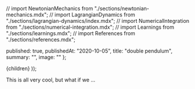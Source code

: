 
// import NewtonianMechanics from "./sections/newtonian-mechanics.mdx";
// import LagrangianDynamics from "./sections/lagrangian-dynamics/index.mdx";
// import NumericalIntegration from "./sections/numerical-integration.mdx";
// import Learnings from "./sections/learnings.mdx";
// import References from "./sections/references.mdx";



  published: true,
  publishedAt: "2020-10-05",
  title: "double pendulum",
  summary: "",
  image: ""
};

  <BlogPost path={router.pathname} meta={meta}>
    <DoublePendulumSimulation>
      {children}
    </DoublePendulumSimulation>
  </BlogPost>
));

<Foo/>


<Overview/>

<!--
<System/>
<Kinematics/>


<NewtonianMechanics/>
<LagrangianDynamics/>
<NumericalIntegration/>
<Learnings/>
<References/>
 -->

This is all very cool, but what if we ...

